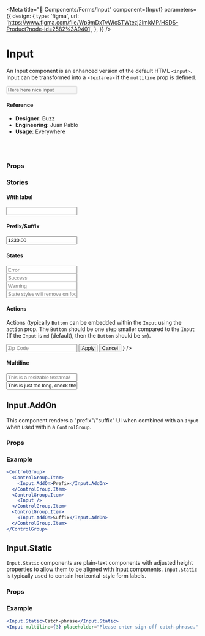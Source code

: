 
<Meta
  title="🧬 Components/Forms/Input"
  component={Input}
  parameters={{
    design: {
      type: 'figma',
      url:
        'https://www.figma.com/file/Wp9mDxTvWicSTWtezj2ImkMP/HSDS-Product?node-id=2582%3A9401',
    },
  }}
/>

# Input

An Input component is an enhanced version of the default HTML `<input>`. Input can be transformed into a `<textarea>` if the `multiline` prop is defined.

<Preview>
  <Story name="default">
    <Input
      value="Here here nice input"
      placeholder="Something"
      seamless={boolean('seamless', false)}
      disabled={boolean('disabled', false)}
    />
  </Story>
</Preview>

#### Reference

- **Designer**: Buzz
- **Engineering**: Juan Pablo
- **Usage**: Everywhere

<br />
<br />

### Props

<Props of={Input} />

### Stories

#### With label

<Preview>
  <Story name="With label">
    <Input
      label="Some label"
      helpText={text('helpText', 'Here you have some helpful text')}
      hintText={text('hintText', '')}
    />
  </Story>
</Preview>

#### Prefix/Suffix

<Preview>
  <Story name="Prefix/Suffix">
    <Input
      value="1230.00"
      inlinePrefix={text('inlinePrefix', '$')}
      inlineSuffix={text('inlineSuffix', '.00')}
    />
  </Story>
</Preview>

#### States

<Preview>
  <Story name="States">
    <div>
      <Input autoComplete="off" state="error" placeholder="Error" />
      <br />
      <Input autoComplete="off" state="success" placeholder="Success" />
      <br />
      <Input autoComplete="off" state="warning" placeholder="Warning" />
      <br />
      <Input
        autoComplete="off"
        state="warning"
        placeholder="State styles will remove on focus"
        removeStateStylesOnFocus
      />
    </div>
  </Story>
</Preview>

#### Actions

Actions (typically `Button` can be embedded within the `Input` using the `action` prop.
The `Button` should be one step smaller compared to the `Input` (If the `Input` is `md` (default), then the `Button` should be `sm`).

<Preview>
  <Story name="Actions">
    <Input
      label="Zip Code"
      name="zip"
      placeholder="Zip Code"
      type="text"
      action={
        <Flexy gap="xs">
          <Flexy.Item>
            <Button kind="primary" size="sm">
              Apply
            </Button>
          </Flexy.Item>
          <Flexy.Item>
            <Button kind="secondary" size="sm">
              Cancel
            </Button>
          </Flexy.Item>
        </Flexy>
      }
    />
  </Story>
</Preview>

#### Multiline

<Preview>
  <Story name="Multiline">
    <div>
      <Input
        multiline={3}
        resizable
        placeholder="This is a resizable textarea!"
      />
      <br />
      <Input
        multiline={3}
        value="This is just too long, check the validator"
        placeholder="This is a resizable textarea!"
        withCharValidator={true}
        charValidatorLimit={10}
      />
    </div>
  </Story>
</Preview>

## Input.AddOn

This component renders a "prefix"/"suffix" UI when combined with an `Input` when used within a `ControlGroup`.

### Props

<Props of={Input.AddOn} />

### Example

```jsx
<ControlGroup>
  <ControlGroup.Item>
    <Input.AddOn>Prefix</Input.AddOn>
  </ControlGroup.Item>
  <ControlGroup.Item>
    <Input />
  </ControlGroup.Item>
  <ControlGroup.Item>
    <Input.AddOn>Suffix</Input.AddOn>
  </ControlGroup.Item>
</ControlGroup>
```

## Input.Static

`Input.Static` components are plain-text components with adjusted height properties to allow them to be aligned with Input components. `Input.Static` is typically used to contain horizontal-style form labels.

### Props

<Props of={Input.Static} />

### Example

```jsx
<Input.Static>Catch-phrase</Input.Static>
<Input multiline={3} placeholder="Please enter sign-off catch-phrase." autoFocus />
```
